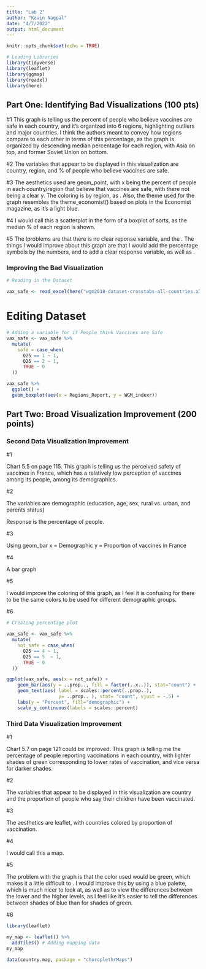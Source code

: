 ```yaml
---
title: "Lab 2"
author: "Kevin Nagpal"
date: "4/7/2022"
output: html_document
---
```


```r
knitr::opts_chunk$set(echo = TRUE)
```

```r
# Loading Libraries
library(tidyverse)
library(leaflet)
library(ggmap)
library(readxl)
library(here)
```

## Part One: Identifying Bad Visualizations (100 pts)

#1
This graph is telling us the percent of people who believe vaccines are safe in each country, and it's organized into 6 regions, highlighting outliers and major countries. I think the authors meant to convey how regions compare to each other in terms of this percentage, as the graph is organized by descending median percentage for each region, with Asia on top, and former Soviet Union on bottom.

#2
The variables that appear to be displayed in this visualization are country, region, and % of people who believe vaccines are safe.

#3
The aesthetics used are geom_point, with x being the percent of people in each country/region that believe that vaccines are safe, with there not being a clear y. The coloring is by region, as . Also, the theme used for the graph resembles the theme_economist() based on plots in the Economist magazine, as it's a light blue.

#4
I would call this a scatterplot in the form of a boxplot of sorts, as the median % of each region is shown.

#5
The lproblems are that there is no clear reponse variable, and the . The things I would improve about this graph are that I would add the percentage symbols by the numbers, and to add a clear response variable, as well as .

### Improving the Bad Visualization
```r
# Reading in the Dataset

vax_safe <- read_excel(here("wgm2018-dataset-crosstabs-all-countries.xlsx"), sheet = "Full dataset")
```

# Editing Dataset
```r
# Adding a variable for if People think Vaccines are Safe
vax_safe <- vax_safe %>%
  mutate(
    safe = case_when(
      Q25 == 1 ~ 1,
      Q25 == 2 ~ 1,
      TRUE ~ 0
  ))


```



```r
vax_safe %>%
  ggplot() +
  geom_boxplot(aes(x = Regions_Report, y = WGM_indexr))
```

## Part Two: Broad Visualization Improvement (200 points)

### Second Data Visualization Improvement

#1

Chart 5.5 on page 115. This graph is telling us the perceived safety of vaccines in France, which has a relatively low perception of vaccines among its people, among its demographics.

#2

The variables are demographic (education, age, sex, rural vs. urban, and parents status)

Response is the percentage of people.

#3

Using geom_bar
x = Demographic
y = Proportion of vaccines in France


#4

A bar graph

#5

I would improve the coloring of this graph, as I feel it is confusing for there to be the same colors to be used for different demographic groups.

#6
```r
# Creating percentage plot 

vax_safe <- vax_safe %>%
  mutate(
    not_safe = case_when(
      Q25 == 4 ~ 1,
      Q25 == 5  ~ 1,
      TRUE ~ 0
  ))

ggplot(vax_safe, aes(x = not_safe)) + 
    geom_bar(aes(y = ..prop.., fill = factor(..x..)), stat="count") +
    geom_text(aes( label = scales::percent(..prop..),
                   y= ..prop.. ), stat= "count", vjust = -.5) +
    labs(y = "Percent", fill="demographic") +
    scale_y_continuous(labels = scales::percent)
```



### Third Data Visualization Improvement

#1

Chart 5.7 on page 121 could be improved. This graph is telling me the percentage of people reporting vaccinations in each country, with lighter shades of green corresponding to lower rates of vaccination, and vice versa for darker shades.

#2

The variables that appear to be displayed in this visualization are country and the proportion of people who say their children have been vaccinated.

#3

The aesthetics are leaflet, with countries colored by proportion of vaccination.

#4

I would call this a map.

#5 

The problem with the graph is that the color used would be green, which makes it a little difficult to . I would improve this by using a blue palette, which is much nicer to look at, as well as to view the differences between the lower and the higher levels, as I feel like it's easier to tell the differences between shades of blue than for shades of green.

#6

```r
library(leaflet)

my_map <- leaflet() %>% 
  addTiles() # Adding mapping data
my_map

data(country.map, package = "choroplethrMaps")
```

